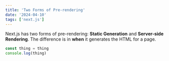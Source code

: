 ```yaml
---
title: 'Two Forms of Pre-rendering'
date: '2024-04-10'
tags: ['next.js']
---
```


Next.js has two forms of pre-rendering: **Static Generation** and **Server-side Rendering**. The difference is in **when** it generates the HTML for a page.

```ts
const thing = thing
console.log(thing)
```
